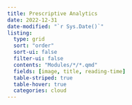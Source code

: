 ```yaml
---
title: Prescriptive Analytics
date: 2022-12-31
date-modified: "`r Sys.Date()`"
listing: 
  type: grid
  sort: "order"
  sort-ui: false
  filter-ui: false
  contents: "Modules/*/*.qmd"
  fields: [image, title, reading-time]
  table-striped: true
  table-hover: true
  categories: cloud
---
```

